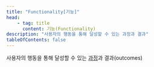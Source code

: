 ```yaml
---
title: "Functionality[기능]"
head:
    - tag: title
      content: 기능(Functionality)
description: "사용자의 행동을 통해 달성할 수 있는 과정과 결과"
tableOfContents: false
---
```



사용자의 행동을 통해 달성할 수 있는 [과정](./processes "활동을 완료하기 위해 각 작업이 필요한 일련의 사용자 작업")과 결과(<span lang="en">outcomes</span>)